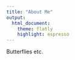 ```yaml
---
title: "About Me"
output:
  html_document:
    theme: flatly
    highlight: espresso
---
```


Butterflies etc.